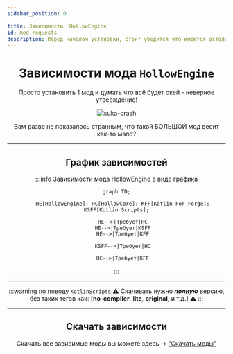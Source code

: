 ```yaml
---
sidebar_position: 0

title: Зависимости `HollowEngine`
id: mod-requests
description: Перед началом установки, стоит убедится что имеются остальные моды для корректной работы
---
```



<div align="center">

# Зависимости мода `HollowEngine`

Просто установить 1 мод и думать что всё будет окей - неверное утверждение!

<div className="show">

![suka-crash](@site/static/img/doc/titles/balin-crash.png "Сука, Я СЛОМАЛСЯ")

</div>

Вам разве не показалось странным, что такой БОЛЬШОЙ мод весит как-то мало?

---

## График зависимостей

:::info Зависимости мода HollowEngine в виде графика
```mermaid
graph TD;
    
    HE[HollowEngine]; HC[HollowCore]; KFF[Kotlin For Forge]; KSFF[Kotlin Scripts];
    
    HE-->|Требует|HC
    HE-->|Требует|KSFF
    HE-->|Требует|KFF
    
    KSFF-->|Требует|HC
    
    HC-->|Требует|KFF
```
:::

---

:::warning по поводу `KotlinScripts`
⚠️ Скачивать нужно ***полную*** версию, без таких тегов как: [**no-compiler**, **lite**, **original**, и т.д.] ⚠️
:::

---

## Скачать зависимости

Скачать все зависимые моды вы можете здесь -> ["Скачать моды"](../../98-downloads-mods.mdx)

</div>